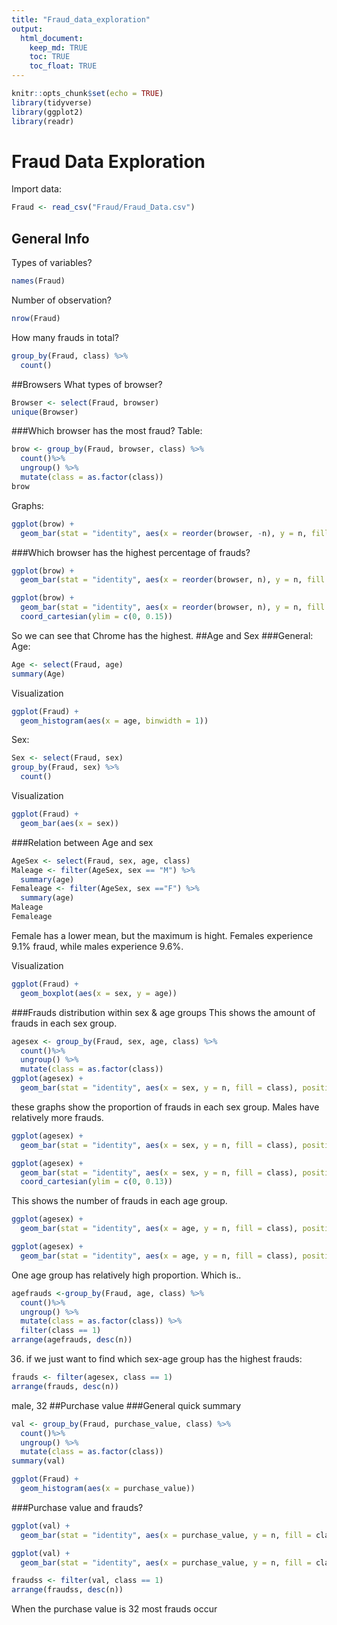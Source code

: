 ```yaml
---
title: "Fraud_data_exploration"
output: 
  html_document:
    keep_md: TRUE
    toc: TRUE
    toc_float: TRUE
---
```


```r
knitr::opts_chunk$set(echo = TRUE)
library(tidyverse)
library(ggplot2)
library(readr)
```

# Fraud Data Exploration
Import data:
```r
Fraud <- read_csv("Fraud/Fraud_Data.csv")
```

## General Info
Types of variables?
```r
names(Fraud)
```
Number of observation?
```r
nrow(Fraud)
```
How many frauds in total?
```r
group_by(Fraud, class) %>%
  count()
```
##Browsers
What types of browser?
```r
Browser <- select(Fraud, browser)
unique(Browser)
```
###Which browser has the most fraud?
Table:
```r
brow <- group_by(Fraud, browser, class) %>%
  count()%>%
  ungroup() %>%
  mutate(class = as.factor(class))
brow
```
Graphs:
```r
ggplot(brow) +
  geom_bar(stat = "identity", aes(x = reorder(browser, -n), y = n, fill = class), position = "dodge")
```
###Which browser has the highest percentage of frauds?
```r
ggplot(brow) +
  geom_bar(stat = "identity", aes(x = reorder(browser, n), y = n, fill = class), position = "fill")
```

```r
ggplot(brow) +
  geom_bar(stat = "identity", aes(x = reorder(browser, n), y = n, fill = class), position = "fill") +
  coord_cartesian(ylim = c(0, 0.15))
```
So we can see that Chrome has the highest.
##Age and Sex
###General:
Age:
```r
Age <- select(Fraud, age)
summary(Age)
```
Visualization
```r
ggplot(Fraud) +
  geom_histogram(aes(x = age, binwidth = 1))
```
Sex: 
```r
Sex <- select(Fraud, sex)
group_by(Fraud, sex) %>%
  count()
```
Visualization
```r
ggplot(Fraud) +
  geom_bar(aes(x = sex))
```
###Relation between Age and sex
```r
AgeSex <- select(Fraud, sex, age, class)
Maleage <- filter(AgeSex, sex == "M") %>%
  summary(age)
Femaleage <- filter(AgeSex, sex =="F") %>%
  summary(age)
Maleage
Femaleage
```
Female has a lower mean, but the maximum is hight. Females experience 9.1% fraud, while males experience 9.6%.

Visualization
```r
ggplot(Fraud) +
  geom_boxplot(aes(x = sex, y = age))
```
###Frauds distribution within sex & age groups
This shows the amount of frauds in each sex group.
```r
agesex <- group_by(Fraud, sex, age, class) %>%
  count()%>%
  ungroup() %>%
  mutate(class = as.factor(class))
ggplot(agesex) +
  geom_bar(stat = "identity", aes(x = sex, y = n, fill = class), position = "dodge")
```
these graphs show the proportion of frauds in each sex group. Males have relatively more frauds.
```r
ggplot(agesex) +
  geom_bar(stat = "identity", aes(x = sex, y = n, fill = class), position = "fill")
```

```r
ggplot(agesex) +
  geom_bar(stat = "identity", aes(x = sex, y = n, fill = class), position = "fill") +
  coord_cartesian(ylim = c(0, 0.13))
```
This shows the number of frauds in each age group. 
```r
ggplot(agesex) +
  geom_bar(stat = "identity", aes(x = age, y = n, fill = class), position = "dodge") 
```

```r
ggplot(agesex) +
  geom_bar(stat = "identity", aes(x = age, y = n, fill = class), position = "fill") 
```
One age group has relatively high proportion. Which is..
```r
agefrauds <-group_by(Fraud, age, class) %>%
  count()%>%
  ungroup() %>%
  mutate(class = as.factor(class)) %>%
  filter(class == 1)
arrange(agefrauds, desc(n))
```
36.
if we just want to find which sex-age group has the highest frauds: 
```r
frauds <- filter(agesex, class == 1)
arrange(frauds, desc(n))
```
male, 32
##Purchase value
###General
quick summary
```r
val <- group_by(Fraud, purchase_value, class) %>%
  count()%>%
  ungroup() %>%
  mutate(class = as.factor(class))
summary(val)
```

```r
ggplot(Fraud) +
  geom_histogram(aes(x = purchase_value))
```
###Purchase value and frauds?
```r
ggplot(val) +
  geom_bar(stat = "identity", aes(x = purchase_value, y = n, fill = class), position = "dodge")
```
```r
ggplot(val) +
  geom_bar(stat = "identity", aes(x = purchase_value, y = n, fill = class), position = "fill")
```

```r
fraudss <- filter(val, class == 1)
arrange(fraudss, desc(n))
```
When the purchase value is 32 most frauds occur
